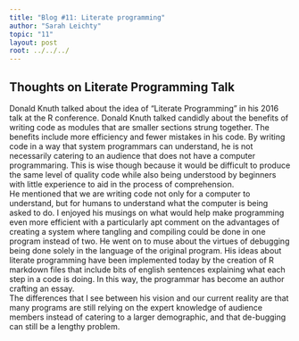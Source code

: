 ```yaml
---
title: "Blog #11: Literate programming"
author: "Sarah Leichty"
topic: "11"
layout: post
root: ../../../
---
```


## Thoughts on Literate Programming Talk

Donald Knuth talked about the idea of "Literate Programming" in his 2016 talk at the R conference. Donald Knuth talked candidly about the benefits of writing code as modules that are smaller sections strung together. The benefits include more efficiency and fewer mistakes in his code. By writing code in a way that system programmars can understand, he is not necessarily catering to an audience that does not have a computer programmaring. This is wise though because it would be difficult to produce the same level of quality code while also being understood by beginners with little experience to aid in the process of comprehension.  
He mentioned that we are writing code not only for a computer to understand, but for humans to understand what the computer is being asked to do. I enjoyed his musings on what would help make programming even more efficient with a particularly apt comment on the advantages of creating a system where tangling and compiling could be done in one program instead of two. He went on to muse about the virtues of debugging being done solely in the language of the original program. 
His ideas about literate programming have been implemented today by the creation of R markdown files that include bits of english sentences explaining what each step in a code is doing. In this way, the programmar has become an author crafting an essay.  
The differences that I see between his vision and our current reality are that many programs are still relying on the expert knowledge of audience members instead of catering to a larger demographic, and that de-bugging can still be a lengthy problem. 


